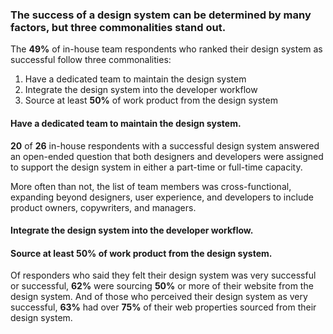 
<HeaderBlock>

### The success of a design system can be determined by many factors, but three commonalities stand out.

</HeaderBlock>

<ContentBlock>

The **49%** of in-house team respondents who ranked their design system as successful follow three commonalities:

1. Have a dedicated team to maintain the design system
2. Integrate the design system into the developer workflow
3. Source at least **50%** of work product from the design system

</ContentBlock>

<NumberBlock pointNumber="1">

#### Have a dedicated team to maintain the design system.

</NumberBlock>

<ContentBlock>

**20** of **26** in-house respondents with a successful design system answered an open-ended question that both designers and developers were assigned to support the design system in either a part-time or full-time capacity.

More often than not, the list of team members was cross-functional, expanding beyond designers, user experience, and developers to include product owners, copywriters, and managers.

</ContentBlock>

<NumberBlock pointNumber="2">

#### Integrate the design system into the developer workflow.

</NumberBlock>

<Diagram4a />

<NumberBlock pointNumber="3">

#### Source at least 50% of work product from the design system.

</NumberBlock>

<ContentBlock>

Of responders who said they felt their design system was very successful or successful, **62%** were sourcing **50%** or more of their website from the design system. And of those who perceived their design system as very successful, **63%** had over **75%** of their web properties sourced from their design system.

</ContentBlock>

<Diagram4b />
